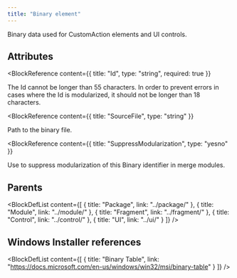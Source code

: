 ```yaml
---
title: "Binary element"
---
```



Binary data used for CustomAction elements and UI controls.


## Attributes

<BlockWrapper>

  <BlockReference
    content={{
      title: "Id",
      type: "string",
      required: true
    }}
  >
  The Id cannot be longer than 55 characters. In order to prevent errors in cases where the Id is modularized, it should not be longer than 18 characters.
  </BlockReference>

  <BlockReference
    content={{
      title: "SourceFile",
      type: "string"
    }}
  >
  Path to the binary file.
  </BlockReference>

  <BlockReference
    content={{
      title: "SuppressModularization",
      type: "yesno"
    }}
  >
  Use to suppress modularization of this Binary identifier in merge modules.
  </BlockReference>

</BlockWrapper>


## Parents

<BlockDefList content={[
    {
      title: "Package",
      link: "../package/"
    },
    {
      title: "Module",
      link: "../module/"
    },
    {
      title: "Fragment",
      link: "../fragment/"
    },
    {
      title: "Control",
      link: "../control/"
    },
    {
      title: "UI",
      link: "../ui/"
    }
  ]}
/>

## Windows Installer references

<BlockDefList content={[
    {
      title: "Binary Table",
      link: "https://docs.microsoft.com/en-us/windows/win32/msi/binary-table"
    }
  ]}
/>

